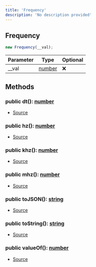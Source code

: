 ```yaml
---
title: 'Frequency'
description: 'No description provided'
---
```


## Frequency

```typescript
new Frequency(__val);
```

| Parameter | Type                                                                                              | Optional |
| --------- | ------------------------------------------------------------------------------------------------- | -------- |
| \_\_val   | [number](https://developer.mozilla.org/en-US/docs/Web/JavaScript/Reference/Global_Objects/Number) | ❌       |

## Methods

### public dt(): [number](https://developer.mozilla.org/en-US/docs/Web/JavaScript/Reference/Global_Objects/Number)

- [Source](https://github.com/androz2091/discord-player/blob/ce04b3f4c6671029ce4d4aa9090e56ac7e7f5666/packages/equalizer/src/utils/Frequency.ts#L20)

### public hz(): [number](https://developer.mozilla.org/en-US/docs/Web/JavaScript/Reference/Global_Objects/Number)

- [Source](https://github.com/androz2091/discord-player/blob/ce04b3f4c6671029ce4d4aa9090e56ac7e7f5666/packages/equalizer/src/utils/Frequency.ts#L16)

### public khz(): [number](https://developer.mozilla.org/en-US/docs/Web/JavaScript/Reference/Global_Objects/Number)

- [Source](https://github.com/androz2091/discord-player/blob/ce04b3f4c6671029ce4d4aa9090e56ac7e7f5666/packages/equalizer/src/utils/Frequency.ts#L8)

### public mhz(): [number](https://developer.mozilla.org/en-US/docs/Web/JavaScript/Reference/Global_Objects/Number)

- [Source](https://github.com/androz2091/discord-player/blob/ce04b3f4c6671029ce4d4aa9090e56ac7e7f5666/packages/equalizer/src/utils/Frequency.ts#L12)

### public toJSON(): [string](https://developer.mozilla.org/en-US/docs/Web/JavaScript/Reference/Global_Objects/String)

- [Source](https://github.com/androz2091/discord-player/blob/ce04b3f4c6671029ce4d4aa9090e56ac7e7f5666/packages/equalizer/src/utils/Frequency.ts#L32)

### public toString(): [string](https://developer.mozilla.org/en-US/docs/Web/JavaScript/Reference/Global_Objects/String)

- [Source](https://github.com/androz2091/discord-player/blob/ce04b3f4c6671029ce4d4aa9090e56ac7e7f5666/packages/equalizer/src/utils/Frequency.ts#L28)

### public valueOf(): [number](https://developer.mozilla.org/en-US/docs/Web/JavaScript/Reference/Global_Objects/Number)

- [Source](https://github.com/androz2091/discord-player/blob/ce04b3f4c6671029ce4d4aa9090e56ac7e7f5666/packages/equalizer/src/utils/Frequency.ts#L24)
